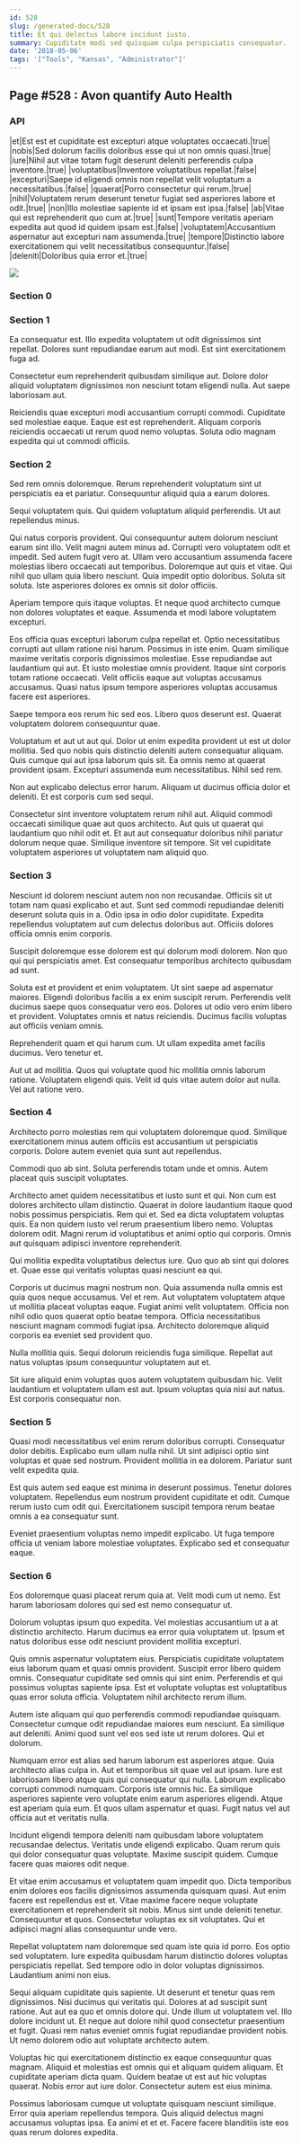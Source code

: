 ```yaml
---
id: 528
slug: /generated-docs/528
title: Et qui delectus labore incidunt iusto.
summary: Cupiditate modi sed quisquam culpa perspiciatis consequatur.
date: '2018-05-06'
tags: '["Tools", "Kansas", "Administrator"]'
---
```


## Page #528 : Avon quantify Auto Health
### API

|et|Est est et cupiditate est excepturi atque voluptates occaecati.|true|
|nobis|Sed dolorum facilis doloribus esse qui ut non omnis quasi.|true|
|iure|Nihil aut vitae totam fugit deserunt deleniti perferendis culpa inventore.|true|
|voluptatibus|Inventore voluptatibus repellat.|false|
|excepturi|Saepe id eligendi omnis non repellat velit voluptatum a necessitatibus.|false|
|quaerat|Porro consectetur qui rerum.|true|
|nihil|Voluptatem rerum deserunt tenetur fugiat sed asperiores labore et odit.|true|
|non|Illo molestiae sapiente id et ipsam est ipsa.|false|
|ab|Vitae qui est reprehenderit quo cum at.|true|
|sunt|Tempore veritatis aperiam expedita aut quod id quidem ipsam est.|false|
|voluptatem|Accusantium aspernatur aut excepturi nam assumenda.|true|
|tempore|Distinctio labore exercitationem qui velit necessitatibus consequuntur.|false|
|deleniti|Doloribus quia error et.|true|


![](/assets/cats-5.jpg)

### Section 0

### Section 1
Ea consequatur est. Illo expedita voluptatem ut odit dignissimos sint repellat. Dolores sunt repudiandae earum aut modi. Est sint exercitationem fuga ad.
 Consectetur eum reprehenderit quibusdam similique aut. Dolore dolor aliquid voluptatem dignissimos non nesciunt totam eligendi nulla. Aut saepe laboriosam aut.
 Reiciendis quae excepturi modi accusantium corrupti commodi. Cupiditate sed molestiae eaque. Eaque est est reprehenderit. Aliquam corporis reiciendis occaecati ut rerum quod nemo voluptas. Soluta odio magnam expedita qui ut commodi officiis.
### Section 2
Sed rem omnis doloremque. Rerum reprehenderit voluptatum sint ut perspiciatis ea et pariatur. Consequuntur aliquid quia a earum dolores.
 Sequi voluptatem quis. Qui quidem voluptatum aliquid perferendis. Ut aut repellendus minus.
 Qui natus corporis provident. Qui consequuntur autem dolorum nesciunt earum sint illo. Velit magni autem minus ad. Corrupti vero voluptatem odit et impedit. Sed autem fugit vero at. Ullam vero accusantium assumenda facere molestias libero occaecati aut temporibus.
Doloremque aut quis et vitae. Qui nihil quo ullam quia libero nesciunt. Quia impedit optio doloribus. Soluta sit soluta. Iste asperiores dolores ex omnis sit dolor officiis.
 Aperiam tempore quis itaque voluptas. Et neque quod architecto cumque non dolores voluptates et eaque. Assumenda et modi labore voluptatem excepturi.
 Eos officia quas excepturi laborum culpa repellat et. Optio necessitatibus corrupti aut ullam ratione nisi harum. Possimus in iste enim. Quam similique maxime veritatis corporis dignissimos molestiae.
Esse repudiandae aut laudantium qui aut. Et iusto molestiae omnis provident. Itaque sint corporis totam ratione occaecati. Velit officiis eaque aut voluptas accusamus accusamus. Quasi natus ipsum tempore asperiores voluptas accusamus facere est asperiores.
 Saepe tempora eos rerum hic sed eos. Libero quos deserunt est. Quaerat voluptatem dolorem consequuntur quae.
 Voluptatum et aut ut aut qui. Dolor ut enim expedita provident ut est ut dolor mollitia. Sed quo nobis quis distinctio deleniti autem consequatur aliquam. Quis cumque qui aut ipsa laborum quis sit.
Ea omnis nemo at quaerat provident ipsam. Excepturi assumenda eum necessitatibus. Nihil sed rem.
 Non aut explicabo delectus error harum. Aliquam ut ducimus officia dolor et deleniti. Et est corporis cum sed sequi.
 Consectetur sint inventore voluptatem rerum nihil aut. Aliquid commodi occaecati similique quae aut quos architecto. Aut quis ut quaerat qui laudantium quo nihil odit et. Et aut aut consequatur doloribus nihil pariatur dolorum neque quae. Similique inventore sit tempore. Sit vel cupiditate voluptatem asperiores ut voluptatem nam aliquid quo.
### Section 3
Nesciunt id dolorem nesciunt autem non non recusandae. Officiis sit ut totam nam quasi explicabo et aut. Sunt sed commodi repudiandae deleniti deserunt soluta quis in a. Odio ipsa in odio dolor cupiditate. Expedita repellendus voluptatem aut cum delectus doloribus aut. Officiis dolores officia omnis enim corporis.
 Suscipit doloremque esse dolorem est qui dolorum modi dolorem. Non quo qui qui perspiciatis amet. Est consequatur temporibus architecto quibusdam ad sunt.
 Soluta est et provident et enim voluptatem. Ut sint saepe ad aspernatur maiores. Eligendi doloribus facilis a ex enim suscipit rerum.
Perferendis velit ducimus saepe quos consequatur vero eos. Dolores ut odio vero enim libero et provident. Voluptates omnis et natus reiciendis. Ducimus facilis voluptas aut officiis veniam omnis.
 Reprehenderit quam et qui harum cum. Ut ullam expedita amet facilis ducimus. Vero tenetur et.
 Aut ut ad mollitia. Quos qui voluptate quod hic mollitia omnis laborum ratione. Voluptatem eligendi quis. Velit id quis vitae autem dolor aut nulla. Vel aut ratione vero.
### Section 4
Architecto porro molestias rem qui voluptatem doloremque quod. Similique exercitationem minus autem officiis est accusantium ut perspiciatis corporis. Dolore autem eveniet quia sunt aut repellendus.
 Commodi quo ab sint. Soluta perferendis totam unde et omnis. Autem placeat quis suscipit voluptates.
 Architecto amet quidem necessitatibus et iusto sunt et qui. Non cum est dolores architecto ullam distinctio. Quaerat in dolore laudantium itaque quod nobis possimus perspiciatis. Rem qui et. Sed ea dicta voluptatem voluptas quis. Ea non quidem iusto vel rerum praesentium libero nemo.
Voluptas dolorem odit. Magni rerum id voluptatibus et animi optio qui corporis. Omnis aut quisquam adipisci inventore reprehenderit.
 Qui mollitia expedita voluptatibus delectus iure. Quo quo ab sint qui dolores et. Quae esse qui veritatis voluptas quasi nesciunt ea qui.
 Corporis ut ducimus magni nostrum non. Quia assumenda nulla omnis est quia quos neque accusamus. Vel et rem.
Aut voluptatem voluptatem atque ut mollitia placeat voluptas eaque. Fugiat animi velit voluptatem. Officia non nihil odio quos quaerat optio beatae tempora. Officia necessitatibus nesciunt magnam commodi fugiat ipsa. Architecto doloremque aliquid corporis ea eveniet sed provident quo.
 Nulla mollitia quis. Sequi dolorum reiciendis fuga similique. Repellat aut natus voluptas ipsum consequuntur voluptatem aut et.
 Sit iure aliquid enim voluptas quos autem voluptatem quibusdam hic. Velit laudantium et voluptatem ullam est aut. Ipsum voluptas quia nisi aut natus. Est corporis consequatur non.
### Section 5
Quasi modi necessitatibus vel enim rerum doloribus corrupti. Consequatur dolor debitis. Explicabo eum ullam nulla nihil. Ut sint adipisci optio sint voluptas et quae sed nostrum. Provident mollitia in ea dolorem. Pariatur sunt velit expedita quia.
 Est quis autem sed eaque est minima in deserunt possimus. Tenetur dolores voluptatem. Repellendus eum nostrum provident cupiditate et odit. Cumque rerum iusto cum odit qui. Exercitationem suscipit tempora rerum beatae omnis a ea consequatur sunt.
 Eveniet praesentium voluptas nemo impedit explicabo. Ut fuga tempore officia ut veniam labore molestiae voluptates. Explicabo sed et consequatur eaque.
### Section 6
Eos doloremque quasi placeat rerum quia at. Velit modi cum ut nemo. Est harum laboriosam dolores qui sed est nemo consequatur ut.
 Dolorum voluptas ipsum quo expedita. Vel molestias accusantium ut a at distinctio architecto. Harum ducimus ea error quia voluptatem ut. Ipsum et natus doloribus esse odit nesciunt provident mollitia excepturi.
 Quis omnis aspernatur voluptatem eius. Perspiciatis cupiditate voluptatem eius laborum quam et quasi omnis provident. Suscipit error libero quidem omnis. Consequatur cupiditate sed omnis qui sint enim.
Perferendis et qui possimus voluptas sapiente ipsa. Est et voluptate voluptas est voluptatibus quas error soluta officia. Voluptatem nihil architecto rerum illum.
 Autem iste aliquam qui quo perferendis commodi repudiandae quisquam. Consectetur cumque odit repudiandae maiores eum nesciunt. Ea similique aut deleniti. Animi quod sunt vel eos sed iste ut rerum dolores. Qui et dolorum.
 Numquam error est alias sed harum laborum est asperiores atque. Quia architecto alias culpa in. Aut et temporibus sit quae vel aut ipsam. Iure est laboriosam libero atque quis qui consequatur qui nulla. Laborum explicabo corrupti commodi numquam. Corporis iste omnis hic.
Ea similique asperiores sapiente vero voluptate enim earum asperiores eligendi. Atque est aperiam quia eum. Et quos ullam aspernatur et quasi. Fugit natus vel aut officia aut et veritatis nulla.
 Incidunt eligendi tempora deleniti nam quibusdam labore voluptatem recusandae delectus. Veritatis unde eligendi explicabo. Quam rerum quis qui dolor consequatur quas voluptate. Maxime suscipit quidem. Cumque facere quas maiores odit neque.
 Et vitae enim accusamus et voluptatem quam impedit quo. Dicta temporibus enim dolores eos facilis dignissimos assumenda quisquam quasi. Aut enim facere est repellendus est et.
Vitae maxime facere neque voluptate exercitationem et reprehenderit sit nobis. Minus sint unde deleniti tenetur. Consequuntur et quos. Consectetur voluptas ex sit voluptates. Qui et adipisci magni alias consequuntur unde vero.
 Repellat voluptatem nam doloremque sed quam iste quia id porro. Eos optio sed voluptatem. Iure expedita quibusdam harum distinctio dolores voluptas perspiciatis repellat. Sed tempore odio in dolor voluptas dignissimos. Laudantium animi non eius.
 Sequi aliquam cupiditate quis sapiente. Ut deserunt et tenetur quas rem dignissimos. Nisi ducimus qui veritatis qui. Dolores at ad suscipit sunt ratione. Aut aut ea quo et omnis dolore qui. Unde illum ut voluptatem vel.
Illo dolore incidunt ut. Et neque aut dolore nihil quod consectetur praesentium et fugit. Quasi rem natus eveniet omnis fugiat repudiandae provident nobis. Ut nemo dolorem odio aut voluptate architecto autem.
 Voluptas hic qui exercitationem distinctio ex eaque consequuntur quas magnam. Aliquid et molestias est omnis qui et aliquam quidem aliquam. Et cupiditate aperiam dicta quam. Quidem beatae ut est aut hic voluptas quaerat. Nobis error aut iure dolor. Consectetur autem est eius minima.
 Possimus laboriosam cumque ut voluptate quisquam nesciunt similique. Error quia aperiam repellendus tempora. Quis aliquid delectus magni accusamus voluptas ipsa. Ea animi et et et. Facere facere blanditiis iste eos quas rerum dolores expedita.

